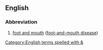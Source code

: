 ==English==
{{wikipedia}}

===Abbreviation===
{{rfc-header|Abbreviation}}
{{head|en|abbreviation}}

# [[foot and mouth]] ([[foot-and-mouth disease]])

[[Category:English terms spelled with &]]